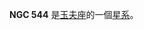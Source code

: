 {{NGCInfoBox
|NGCID=NGC 544
|發現者=約翰·弗里德里希·威廉·赫歇爾|發現日期=1835年10月23日|其他編號=ESO 296-24,MCG -6-4-28,AM 0122-381|曆元=J2000.0|赤經=1時25分11.8秒
|赤緯=-38°5'40"
|星座=玉夫座|星體=星系|星等=13.4|表面亮度=14|藍等=14.4}}

'''NGC 544''' 是[[玉夫座|玉夫座]]的一個[[星系|星系]]。

{{NGCReference|544}}
{{Catalogs|NGC=544}}